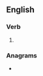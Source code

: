 ==English==

===Verb===
{{head|en|verb form}}

# {{en-third-person singular of|instate}}

===Anagrams===
* {{anagrams|en|a=aeinsstt|Atenists|Titaness|antisets|antsiest|nastiest|satinets|stainest|statines}}